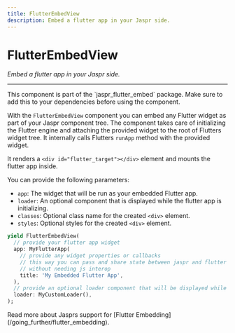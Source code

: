 ```yaml
---
title: FlutterEmbedView
description: Embed a flutter app in your Jaspr side.
---
```


# FlutterEmbedView
*Embed a flutter app in your Jaspr side.*

---

<Info>
This component is part of the `jaspr_flutter_embed` package. Make sure to add this to your dependencies
before using the component.
</Info>

With the `FlutterEmbedView` component you can embed any Flutter widget as part of your
Jaspr component tree. The component takes care of initializing the Flutter engine and attaching the provided widget
to the root of Flutters widget tree. It internally calls Flutters `runApp` method with the provided widget.

It renders a `<div id="flutter_target"></div>` element and mounts the flutter app inside.

You can provide the following parameters:

- `app`: The widget that will be run as your embedded Flutter app.
- `loader`: An optional component that is displayed while the flutter app is initializing.
- `classes`: Optional class name for the created `<div>` element.
- `styles`: Optional styles for the created `<div>` element.

```dart
yield FlutterEmbedView(
  // provide your flutter app widget
  app: MyFlutterApp(
    // provide any widget properties or callbacks
    // this way you can pass and share state between jaspr and flutter
    // without needing js interop
    title: 'My Embedded Flutter App',
  ),
  // provide an optional loader component that will be displayed while the flutter app loads
  loader: MyCustomLoader(),
);
```

<Info>
Read more about Jasprs support for [Flutter Embedding](/going_further/flutter_embedding).
</Info>

